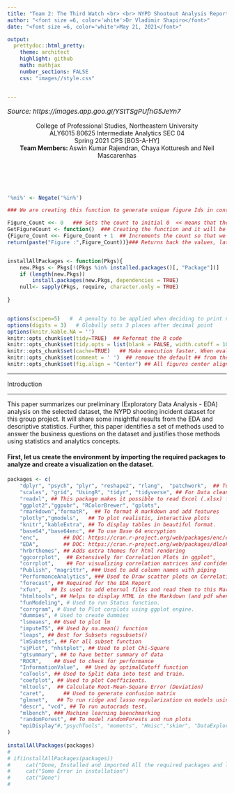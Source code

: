 ```yaml
---
title: "Team 2: The Third Watch <br> <br> NYPD Shootout Analysis Report <br><br>" 
author: "<font size =6, color='white'>Dr Vladimir Shapiro</font>"
date: "<font size =6, color='white'>May 21, 2021</font>"

output:
  prettydoc::html_pretty:
    theme: architect
    highlight: github
    math: mathjax
    number_sections: FALSE
    css: "images//style.css"


---
```


```{=html}
<p style="font-size:15px;text-align:left;"><i>Source: https://images.app.goo.gl/YStTSgPUfhG5JeYn7</i></p>
<center>
College of Professional Studies, Northeastern University<br>
ALY6015 80625 Intermediate Analytics SEC 04 <br>
Spring 2021 CPS [BOS-A-HY]<br>
<strong>Team Members: </strong>
Aswin Kumar Rajendran, 
Chaya Kotturesh 
and Neil Mascarenhas
<br><br><br><br><br>
</center>

```

```r

'%ni%' <- Negate('%in%')

### We are creating this function to generate unique figure Ids in continuous order to comply with APA guidelines and use them while we are referring to them.  

Figure_Count <<- 0   ### Sets the count to initial 0  << means that the variable is global
GetFigureCount <- function()  ### Creating the function and it will be used when we need to add a figure id. 
{Figure_Count <<- Figure_Count + 1  ## Increments the count so that we get new id every single tile
return(paste("Figure :",Figure_Count))}### Returns back the values, later to be used in the assignment.


installAllPackages <- function(Pkgs){
    new.Pkgs <- Pkgs[!(Pkgs %in% installed.packages()[, "Package"])]
    if (length(new.Pkgs)) 
        install.packages(new.Pkgs, dependencies = TRUE)
    null<- sapply(Pkgs, require, character.only = TRUE)
    
}


options(scipen=5)   #  A penalty to be applied when deciding to print numeric values in fixed or exponential notation.
options(digits = 3)   # Globally sets 3 places after decimal point
options(knitr.kable.NA = '')
knitr::opts_chunk$set(tidy=TRUE)  ## Reformat the R code
knitr::opts_chunk$set(tidy.opts = list(blank = FALSE, width.cutoff = 100))  ## Removed blank lines and try to cut the code lines at set(100) characters.
knitr::opts_chunk$set(cache=TRUE)   ## Make execution faster. When evaluating code chunks for the second time, the cached chunks are skipped (unless they have been modified).
knitr::opts_chunk$set(comment = ' ')  ## remove the default ## from the output prefix.
knitr::opts_chunk$set(fig.align = "Center") ## All figures center align.

```
```{=html}
<hr><p id="MainPoint"> Introduction </p><hr>
```



This paper summarizes our preliminary (Exploratory Data Analysis - EDA) analysis on the selected dataset, the NYPD shooting incident dataset for this group project. It will share some insightful results from the EDA and descriptive statistics. Further, this paper identifies a set of methods used to answer the business questions on the dataset and justifies those methods using statistics and analytics concepts. 



#### First, let us create the environment by importing the required packages to analyze and create a visualization on the dataset.


```r
packages <- c(
    "dplyr", "psych", "plyr", "reshape2", "rlang",  "patchwork",  ## Tools to work with core language features of R and the tidyverse
    "scales", "grid", "UsingR", "tidyr", "tidyverse", ## For Data cleaning and processing
    "readxl", ## This package makes it possible to read Excel (.xlsx) files to r.
    "ggplot2","ggpubr", "RColorBrewer", "gplots",
    "rmarkdown","formatR",  ## To format R markdown and add features
    "plotly","gmodels",   ## To plot realistic, interactive plots
    "knitr","kableExtra", ## To display tables in beautiful format.
    "base64","base64enc", ## To use Base 64 encryption 
    "enc",        ## DOC: https://cran.r-project.org/web/packages/enc/enc.pdf
    "EDA",        ## DOC: https://cran.r-project.org/web/packages/dlookr/vignettes/EDA.html
    "hrbrthemes", ## Adds extra themes for html rendering
    "ggcorrplot",  ## Extensively for Correlation Plots in ggplot",
    "corrplot",    ## For visualizing correlation matrices and confidence intervals. It also contains some algorithms to do matrix reordering
    "Publish", "magrittr", ### Used to add column names with piping
    "PerformanceAnalytics", ### Used to Draw scatter plots on Correlation matrix
    "forecast", ## Required for the EDA Report
    "xfun",   ## Is used to add eternal files and read them to this Markdown. 
    "htmltools", ## Helps to display HTML in the Markdown (and pdf when we knit)
    "funModeling", # Used to run Status function.
    "corrgram", # Used to Plot corplots using ggplot engine.
    "dummies", # Used to create dummies
    "lsmeans", ## Used to plot lm
    "imputeTS", ## Used by na.mean() function
    "leaps", ## Best for Subsets regsubsets()  
    "lmSubsets", ## For all subset function
    "sjPlot", "nhstplot", ## Used to plot Chi-Square
    "gtsummary", ## to have better summary of data
    "ROCR",    ## Used to check for performance 
    "InformationValue",  ## Used by optimalCutoff function
    "caTools", ## Used to Split data into test and train.
    "coefplot", ## Used to plot Coefficients.
    "mltools",  ## Calculate Root-Mean-Square Error (Deviation)
    "caret",      ## Used to generate confusion matrix
    "glmnet",   ## To run ridge and lasso regularization on models using cv.glmnet and glmnet function.
    "descr", "vcd", ## To run autocrads test.
    "mlbench", ### Machine learning baenchmarking 
    "randomForest", ## To model randomForests and run plots
    "epiDisplay"#,"psychTools", "moments", "Hmisc","skimr", "DataExplore", "visdat", "mapview" 
)
    
installAllPackages(packages)
# 
# if(installAllPackages(packages)) 
#     cat("Done, Installed and imported All the required packages and libraries for this assignment") else 
#     cat("Some Error in installation")
#     cat("Done")
#     
```

